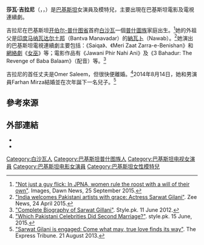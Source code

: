 {{expand|time=2016-12-13T12:18:13+00:00}}
{{艺人
| 姓名     = 莎瓦·吉拉尼
| 類型     = 女演員
| 圖片     = 
| 圖片尺寸 = 
| 綽號     = Siju
| 國籍     = {{PAK}}
| birthname = 
| 出生日期 = {{birth date and age|1982|9|9}}
| 出生地點 = {{PAK}}[[白沙瓦|白沙瓦]]
| 職業     = [[演員|演員]]、[[模特兒|模特兒]]
| 語言     = 
| 教育程度 = 
| 宗教信仰 = [[伊斯蘭教|伊斯蘭教]]
| 配偶     = Omer Saleem（已離婚）<br>{{marriage|Farhan Mirza|2014}}
| 兒女     = 2
| 父母     = 
| 亲属     = 
| 出道作   = 
| 出道日期 = 
| 代表作   =  
| 活躍年代 = 
| 網站     = 
| IMDb     = 3876068
| 現任成員 = 
| 過往成員 = 
}}

'''莎瓦·吉拉尼'''（{{lang-ur|'''سیدہ ثروت گیلانی‎'''}}，{{lang-en|'''Sarwat Gilani'''}}，{{bd|1982年|9月9日|catIdx=G}}）是[[巴基斯坦|巴基斯坦]]女演員及模特兒，主要出現在巴基斯坦電影及電視連續劇。

吉拉尼在巴基斯坦[[开伯尔-普什图省|开伯尔-普什图省]]首府[[白沙瓦|白沙瓦]]一個[[普什圖人|普什圖族]]家庭出生。<ref>[http://images.dawn.com/news/1173894 "Not just a guy flick: In JPNA, women rule the roost with a will of their own"]. Images, Dawn News, 25 September 2015.</ref>她的外祖父是[[印度|印度]][[马纳瓦达尔|马纳瓦达尔]][[土邦|土邦]]（Bantva Manavadar）的[[納瓦卜|納瓦卜]]（Nawab）。<ref>[http://zeenews.india.com/entertainment/idiotbox/india-welcomes-pakistani-artists-with-grace-actress-sarwat-gilani_1584227.html "India welcomes Pakistani artists with grace: Actress Sarwat Gilani"]. Zee News, 24 April 2015.</ref>她演出的巴基斯坦電視連續劇主要包括：《Saiqa》、《Meri Zaat Zarra-e-Benishan》和[[網絡劇|網絡劇]]《[[女巫_(電視劇)|女巫]]》等；電影作品有《Jawani Phir Nahi Ani》及《3 Bahadur: The Revenge of Baba Balaam》（配音）等。<ref>[http://style.pk/complete-biography-of-sarwat-gillani/ "Complete Biography of Sarwat Gillani"]. Style.pk. 11 June 2012.</ref>

吉拉尼的首任丈夫是Omer Saleem，但很快便離婚。<ref>[http://style.pk/which-pakistani-celebrities-did-second-marriage/ "Which Pakistani Celebrities Did Second Marriage?"]. style.pk. 15 June, 2015.</ref>2014年8月14日，她和男演員Farhan Mirza結婚並在次年誕下一名兒子。<ref>[http://tribune.com.pk/story/620429/sarwat-gilani-is-engaged-come-what-may-true-love-finds-its-way/ "Sarwat Gilani is engaged: Come what may, true love finds its way"]. The Express Tribune. 21 August 2013.</ref>

== 參考來源 ==
<references/> 

== 外部連結 ==
* {{imdb name|id=3876068}}
* {{Instagram|sarwatg}}

{{DEFAULTSORT: Gilani, Sarwat}}
[[Category:白沙瓦人|Category:白沙瓦人]]
[[Category:巴基斯坦普什图族人|Category:巴基斯坦普什图族人]]
[[Category:巴基斯坦电视女演員|Category:巴基斯坦电视女演員]]
[[Category:巴基斯坦电影女演員|Category:巴基斯坦电影女演員]]
[[Category:巴基斯坦女性模特兒|Category:巴基斯坦女性模特兒]]